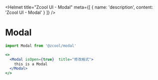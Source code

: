 
<Helmet
  title="Zcool UI - Modal"
  meta={[
    {
      name: 'description',
      content: 'Zcool UI - Modal'
    }
  ]}
/>

# Modal

```js
import Modal from '@zcool/modal'
```

```.jsx
<>
  <Modal isOpen={true}  title="修改格式">
    this is a Modal
  </Modal>
</>
```
